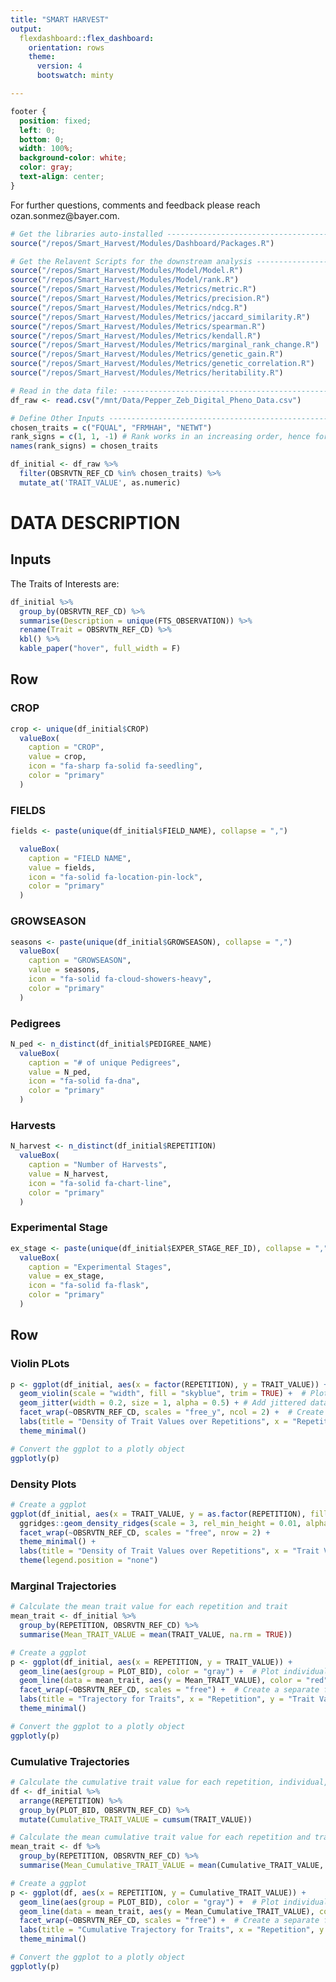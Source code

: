 ```yaml
---
title: "SMART HARVEST"
output:
  flexdashboard::flex_dashboard:
    orientation: rows
    theme: 
      version: 4
      bootswatch: minty

---
```


```css
footer {
  position: fixed;
  left: 0;
  bottom: 0;
  width: 100%;
  background-color: white;
  color: gray;
  text-align: center;
}
```

<footer>
  For further questions, comments and feedback please reach ozan.sonmez@bayer.com.
</footer>


```r
# Get the libraries auto-installed ---------------------------------------------
source("/repos/Smart_Harvest/Modules/Dashboard/Packages.R")

# Get the Relavent Scripts for the downstream analysis ------------------------
source("/repos/Smart_Harvest/Modules/Model/Model.R")
source("/repos/Smart_Harvest/Modules/Model/rank.R")
source("/repos/Smart_Harvest/Modules/Metrics/metric.R")
source("/repos/Smart_Harvest/Modules/Metrics/precision.R")
source("/repos/Smart_Harvest/Modules/Metrics/ndcg.R")
source("/repos/Smart_Harvest/Modules/Metrics/jaccard_similarity.R")
source("/repos/Smart_Harvest/Modules/Metrics/spearman.R")
source("/repos/Smart_Harvest/Modules/Metrics/kendall.R")
source("/repos/Smart_Harvest/Modules/Metrics/marginal_rank_change.R")
source("/repos/Smart_Harvest/Modules/Metrics/genetic_gain.R")
source("/repos/Smart_Harvest/Modules/Metrics/genetic_correlation.R")
source("/repos/Smart_Harvest/Modules/Metrics/heritability.R")

# Read in the data file: -----------------------------------------------------
df_raw <- read.csv("/mnt/Data/Pepper_Zeb_Digital_Pheno_Data.csv")

# Define Other Inputs --------------------------------------------------------
chosen_traits = c("FQUAL", "FRMHAH", "NETWT")
rank_signs = c(1, 1, -1) # Rank works in an increasing order, hence for traits where large values are desired, sign of rank should be -
names(rank_signs) = chosen_traits

df_initial <- df_raw %>%
  filter(OBSRVTN_REF_CD %in% chosen_traits) %>%
  mutate_at('TRAIT_VALUE', as.numeric)
```


DATA DESCRIPTION
=======================================================================
 
Inputs {.sidebar data-width=300}
-----------------------------------------------------------------------
 
The Traits of Interests are:

```r
df_initial %>%
  group_by(OBSRVTN_REF_CD) %>%
  summarise(Description = unique(FTS_OBSERVATION)) %>%
  rename(Trait = OBSRVTN_REF_CD) %>%
  kbl() %>%
  kable_paper("hover", full_width = F)

```
 

Row 
-------------------------------------


### CROP

```r
crop <- unique(df_initial$CROP)
  valueBox(
    caption = "CROP",
    value = crop,
    icon = "fa-sharp fa-solid fa-seedling",
    color = "primary"
  )
```

### FIELDS

```r
fields <- paste(unique(df_initial$FIELD_NAME), collapse = ",")

  valueBox(
    caption = "FIELD NAME",
    value = fields,
    icon = "fa-solid fa-location-pin-lock",
    color = "primary"
  )
```

### GROWSEASON

```r
seasons <- paste(unique(df_initial$GROWSEASON), collapse = ",")
  valueBox(
    caption = "GROWSEASON",
    value = seasons,
    icon = "fa-solid fa-cloud-showers-heavy",
    color = "primary"
  )
```

### Pedigrees

```r
N_ped <- n_distinct(df_initial$PEDIGREE_NAME)
  valueBox(
    caption = "# of unique Pedigrees",
    value = N_ped,
    icon = "fa-solid fa-dna",
    color = "primary"
  )
```

### Harvests

```r
N_harvest <- n_distinct(df_initial$REPETITION)
  valueBox(
    caption = "Number of Harvests",
    value = N_harvest,
    icon = "fa-solid fa-chart-line",
    color = "primary"
  )
```

### Experimental Stage

```r
ex_stage <- paste(unique(df_initial$EXPER_STAGE_REF_ID), collapse = ",")
  valueBox(
    caption = "Experimental Stages",
    value = ex_stage,
    icon = "fa-solid fa-flask",
    color = "primary"
  )
```

Row  {.tabset .tabset-fade .tabset-pills}
-------------------------------------

### Violin PLots

```r
p <- ggplot(df_initial, aes(x = factor(REPETITION), y = TRAIT_VALUE)) +
  geom_violin(scale = "width", fill = "skyblue", trim = TRUE) +  # Plot vertical density plot
  geom_jitter(width = 0.2, size = 1, alpha = 0.5) + # Add jittered data points
  facet_wrap(~OBSRVTN_REF_CD, scales = "free_y", ncol = 2) +  # Create a separate facet for each trait
  labs(title = "Density of Trait Values over Repetitions", x = "Repetition", y = "Trait Value") +
  theme_minimal() 

# Convert the ggplot to a plotly object
ggplotly(p)

```

### Density Plots

```r
# Create a ggplot
ggplot(df_initial, aes(x = TRAIT_VALUE, y = as.factor(REPETITION), fill = as.factor(REPETITION))) +
  ggridges::geom_density_ridges(scale = 3, rel_min_height = 0.01, alpha = 0.3) +
  facet_wrap(~OBSRVTN_REF_CD, scales = "free", nrow = 2) +
  theme_minimal() +
  labs(title = "Density of Trait Values over Repetitions", x = "Trait Value", y = "Repetition") +
  theme(legend.position = "none")
```

### Marginal Trajectories

```r
# Calculate the mean trait value for each repetition and trait
mean_trait <- df_initial %>%
  group_by(REPETITION, OBSRVTN_REF_CD) %>%
  summarise(Mean_TRAIT_VALUE = mean(TRAIT_VALUE, na.rm = TRUE))

# Create a ggplot
p <- ggplot(df_initial, aes(x = REPETITION, y = TRAIT_VALUE)) +
  geom_line(aes(group = PLOT_BID), color = "gray") +  # Plot individual trajectories
  geom_line(data = mean_trait, aes(y = Mean_TRAIT_VALUE), color = "red", size = 1) +  # Plot mean trait trajectory
  facet_wrap(~OBSRVTN_REF_CD, scales = "free") +  # Create a separate facet for each trait
  labs(title = "Trajectory for Traits", x = "Repetition", y = "Trait Value") +
  theme_minimal()

# Convert the ggplot to a plotly object
ggplotly(p)
```


### Cumulative Trajectories

```r
# Calculate the cumulative trait value for each repetition, individual, and trait
df <- df_initial %>%
  arrange(REPETITION) %>%
  group_by(PLOT_BID, OBSRVTN_REF_CD) %>%
  mutate(Cumulative_TRAIT_VALUE = cumsum(TRAIT_VALUE))

# Calculate the mean cumulative trait value for each repetition and trait
mean_trait <- df %>%
  group_by(REPETITION, OBSRVTN_REF_CD) %>%
  summarise(Mean_Cumulative_TRAIT_VALUE = mean(Cumulative_TRAIT_VALUE, na.rm = TRUE))

# Create a ggplot
p <- ggplot(df, aes(x = REPETITION, y = Cumulative_TRAIT_VALUE)) +
  geom_line(aes(group = PLOT_BID), color = "gray") +  # Plot individual trajectories
  geom_line(data = mean_trait, aes(y = Mean_Cumulative_TRAIT_VALUE), color = "red", size = 1) +  # Plot mean trait trajectory
  facet_wrap(~OBSRVTN_REF_CD, scales = "free") +  # Create a separate facet for each trait
  labs(title = "Cumulative Trajectory for Traits", x = "Repetition", y = "Cumulative Trait Value") +
  theme_minimal()

# Convert the ggplot to a plotly object
ggplotly(p)
```



